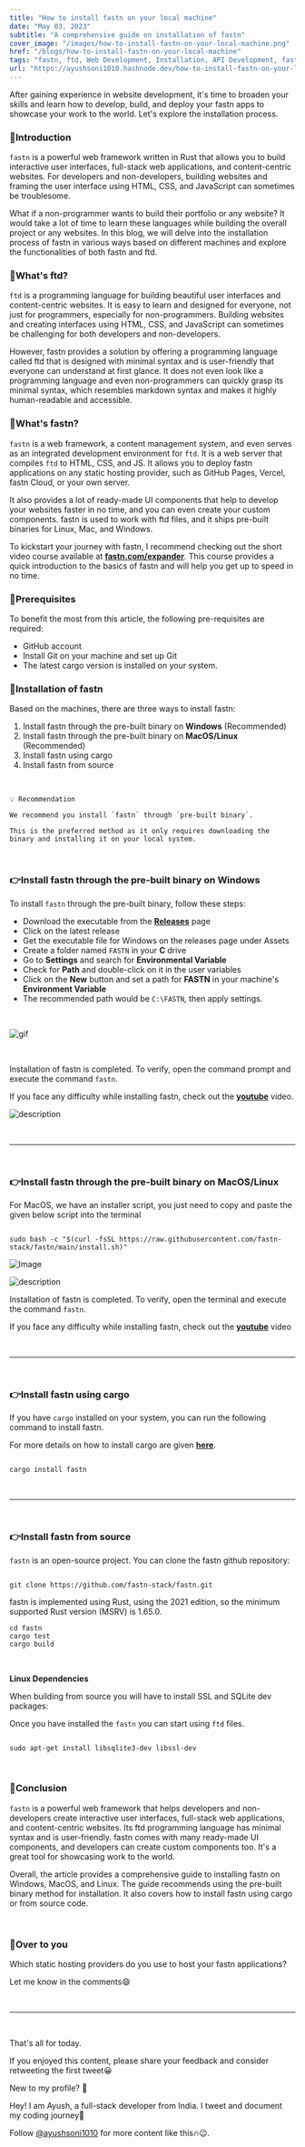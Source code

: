 ---
title: "How to install fastn on your local machine"
date: "May 03, 2023"
subtitle: "A comprehensive guide on installation of fastn"
cover_image: "/images/how-to-install-fastn-on-your-local-machine.png"
href: "/blogs/how-to-install-fastn-on-your-local-machine"
tags: "fastn, ftd, Web Development, Installation, API Development, fastn framework, Programming language, Full Stack Development, Open Source, Rust, framwork, JavaScript, HTML, CSS, Vercel, GitHub Pages"
url: "https://ayushsoni1010.hashnode.dev/how-to-install-fastn-on-your-local-machine"
---

After gaining experience in website development, it's time to broaden your skills and learn how to develop, build, and deploy your fastn apps to showcase your work to the world. Let's explore the installation process.

### 📌Introduction

`fastn` is a powerful web framework written in Rust that allows you to build interactive user interfaces, full-stack web applications, and content-centric websites. For developers and non-developers, building websites and framing the user interface using HTML, CSS, and JavaScript can sometimes be troublesome.

What if a non-programmer wants to build their portfolio or any website? It would take a lot of time to learn these languages while building the overall project or any websites. In this blog, we will delve into the installation process of fastn in various ways based on different machines and explore the functionalities of both fastn and ftd.

### 📌What's ftd?

`ftd` is a programming language for building beautiful user interfaces and content-centric websites. It is easy to learn and designed for everyone, not just for programmers, especially for non-programmers. Building websites and creating interfaces using HTML, CSS, and JavaScript can sometimes be challenging for both developers and non-developers.

However, fastn provides a solution by offering a programming language called ftd that is designed with minimal syntax and is user-friendly that everyone can understand at first glance. It does not even look like a programming language and even non-programmers can quickly grasp its minimal syntax, which resembles markdown syntax and makes it highly human-readable and accessible.

### 📌What's fastn?

`fastn` is a web framework, a content management system, and even serves as an integrated development environment for `ftd`. It is a web server that compiles `ftd` to HTML, CSS, and JS. It allows you to deploy fastn applications on any static hosting provider, such as GitHub Pages, Vercel, fastn Cloud, or your own server.

It also provides a lot of ready-made UI components that help to develop your websites faster in no time, and you can even create your custom components. fastn is used to work with ftd files, and it ships pre-built binaries for Linux, Mac, and Windows.

To kickstart your journey with fastn, I recommend checking out the short video course available at **[fastn.com/expander](https://fastn.com/expander)**. This course provides a quick introduction to the basics of fastn and will help you get up to speed in no time.

### 📌Prerequisites

To benefit the most from this article, the following pre-requisites are required:

- GitHub account
- Install Git on your machine and set up Git
- The latest cargo version is installed on your system.

### 📌Installation of fastn

Based on the machines, there are three ways to install fastn:

1. Install fastn through the pre-built binary on **Windows** (Recommended)
2. Install fastn through the pre-built binary on **MacOS/Linux** (Recommended)
3. Install fastn using cargo
4. Install fastn from source

&nbsp;
&nbsp;

```
💡 Recommendation

We recommend you install `fastn` through `pre-built binary`.

This is the preferred method as it only requires downloading the binary and installing it on your local system.
```

&nbsp;
&nbsp;

### 👉Install fastn through the pre-built binary on **Windows**

To install `fastn` through the pre-built binary, follow these steps:

- Download the executable from the **[Releases](https://github.com/fastn-stack/fastn/releases)** page
- Click on the latest release
- Get the executable file for Windows on the releases page under Assets
- Create a folder named `FASTN` in your **C** drive
- Go to **Settings** and search for **Environmental Variable**
- Check for **Path** and double-click on it in the user variables
- Click on the **New** button and set a path for **FASTN** in your machine's **Environment Variable**
- The recommended path would be `C:\FASTN`, then apply settings.

&nbsp;
&nbsp;

![gif](https://fastn.com/-/fastn.io/images/setup/windows-fastn-installation.gif)

&nbsp;
&nbsp;

Installation of fastn is completed. To verify, open the command prompt and execute the command `fastn`.

If you face any difficulty while installing fastn, check out the **[youtube](https://youtu.be/lw-qVPCJgZs)** video.


![description](https://dev-to-uploads.s3.amazonaws.com/uploads/articles/dchwhwnej9pllpjxysl9.png)


&nbsp;
&nbsp;

---

&nbsp;
&nbsp;

### 👉Install fastn through the pre-built binary on MacOS/Linux

For MacOS, we have an installer script, you just need to copy and paste the given below script into the terminal

```

sudo bash -c "$(curl -fsSL https://raw.githubusercontent.com/fastn-stack/fastn/main/install.sh)"

```


![Image](https://dev-to-uploads.s3.amazonaws.com/uploads/articles/65mjgbmk4x258db13o2t.png)

![description](https://dev-to-uploads.s3.amazonaws.com/uploads/articles/i16h7i23cx390lyqn6gf.png)


Installation of fastn is completed. To verify, open the terminal and execute the command `fastn`. 

If you face any difficulty while installing fastn, check out the **[youtube](https://youtu.be/cWdivkyoOTA)** video

&nbsp;
&nbsp;

---

&nbsp;
&nbsp;

### 👉Install fastn using cargo

If you have `cargo` installed on your system, you can run the following command to install fastn.

For more details on how to install cargo are given [**here**](https://doc.rust-lang.org/cargo/getting-started/installation.html).

```

cargo install fastn

```

&nbsp;
&nbsp;

---

&nbsp;
&nbsp;

### 👉Install fastn from source

`fastn` is an open-source project. You can clone the fastn github repository:

```

git clone https://github.com/fastn-stack/fastn.git

```

fastn is implemented using Rust, using the 2021 edition, so the minimum supported Rust version (MSRV) is 1.65.0.

```
cd fastn
cargo test
cargo build
```

&nbsp;
&nbsp;

**Linux Dependencies**

When building from source you will have to install SSL and SQLite dev packages:

Once you have installed the `fastn` you can start using `ftd` files.

```

sudo apt-get install libsqlite3-dev libssl-dev

```

&nbsp;
&nbsp;

### 📌Conclusion

`fastn` is a powerful web framework that helps developers and non-developers create interactive user interfaces, full-stack web applications, and content-centric websites. Its ftd programming language has minimal syntax and is user-friendly. fastn comes with many ready-made UI components, and developers can create custom components too. It's a great tool for showcasing work to the world.

Overall, the article provides a comprehensive guide to installing fastn on Windows, MacOS, and Linux. The guide recommends using the pre-built binary method for installation. It also covers how to install fastn using cargo or from source code.

&nbsp;
&nbsp;

### 📌Over to you

Which static hosting providers do you use to host your fastn applications?

Let me know in the comments😄

&nbsp;
&nbsp;

---

&nbsp;
&nbsp;

That's all for today.

If you enjoyed this content, please share your feedback and consider retweeting the first tweet😀

New to my profile? 🎉

Hey! I am Ayush, a full-stack developer from India. I tweet and document my coding journey🌸

Follow [@ayushsoni1010](https://twitter.com/ayushsoni1010) for more content like this🔥😉.
